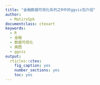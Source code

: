```yaml
---
title: "金融数据可视化系列之R中的ggvis包介绍"
author:
  - MatirxSpk
documentclass: ctexart
keywords:
  - R 
  - 金融
  - 数据可视化
  - 画图
  - ggvis
output:
  rticles::ctex:
    fig_caption: yes
    number_sections: yes
    toc: yes
---
```


